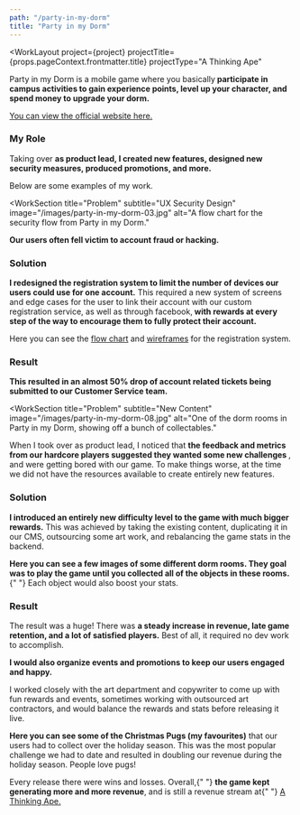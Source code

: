 ```yaml
---
path: "/party-in-my-dorm"
title: "Party in my Dorm"
---
```






<WorkLayout
  project={project}
  projectTitle={props.pageContext.frontmatter.title}
  projectType="A Thinking Ape"
>
<SEO title={props.pageContext.frontmatter.title} />
<WorkSection title="Overview" img="/images/party-in-my-dorm-02.jpg" alt="A few screenshots from Party in my Dorm.">
  <p>
    Party in my Dorm is a mobile game where you basically<strong> participate in campus activities to gain experience points, level up your character, and spend money to upgrade your dorm.
    </strong>
  </p>
  <p>
    <a href="http://www.partyinmydorm.com/" target="blank">
      You can view the official website here.
    </a>
  </p>

<h3>My Role</h3>
<p>
Taking over

 <strong>
as product lead, I created new features, designed new security measures, produced promotions, and more.
</strong>
</p>
<p>Below are some examples of my work.</p>

</WorkSection>

<WorkSection
  title="Problem"
  subtitle="UX Security Design"
  image="/images/party-in-my-dorm-03.jpg"
  alt="A flow chart for the security flow from Party in my Dorm."
>
  <p><strong>Our users often fell victim to account fraud or hacking.</strong></p>

<h3>Solution</h3>
<p>

 <strong>I redesigned the registration system to limit the number of devices our users could use for one account.</strong> This required a new system of screens and edge cases for the user to link their account with our custom registration service, as well as
through facebook,<strong> with rewards at every step of the way to encourage them to fully protect their account.
</strong>
</p>
<p>
Here you can see the <a href="/images/party-in-my-dorm-05.jpg" target="blank">flow chart</a> and <a href="/images/party-in-my-dorm-06.jpg" target="blank">wireframes</a> for the registration system.
</p>

<h3>Result</h3>
<p>

 <strong>
This resulted in an almost 50% drop of account related tickets being submitted to our Customer Service team.
</strong>
</p>

</WorkSection>

<WorkSection
  title="Problem"
  subtitle="New Content"
  image="/images/party-in-my-dorm-08.jpg"
  alt="One of the dorm rooms in Party in my Dorm, showing off a bunch of collectables."
>
  <p>
    When I took over as product lead, I noticed that <strong>
      the feedback and metrics from our hardcore players suggested they wanted some new challenges
    </strong>, and were getting bored with our game. To make things worse, at the time we did not have the resources available to create entirely new
    features.
  </p>

<h3>Solution</h3>
<p>

<strong>I introduced an entirely new difficulty level to the game with much bigger rewards.</strong> This was achieved by taking the existing content, duplicating it in our CMS, outsourcing some art work, and rebalancing the game stats
in the backend.
</p>

<p>
  <strong>
    Here you can see a few images of some different dorm rooms. They goal was to
    play the game until you collected all of the objects in these rooms.
  </strong>{" "}
  Each object would also boost your stats.
</p>

<h3>Result</h3>
<p>
The result was a huge! There was <strong>a steady increase in revenue, late game retention, and a lot of satisfied players.</strong> Best of all, it required no dev work to accomplish.
</p>

</WorkSection>

<WorkSection title="Promotions" image="/images/party-in-my-dorm-07.jpg" alt="Some Christmas Pugs, part of a promotion for Party in my Dorm.">
  <p>
    <strong>
      I would also organize events and promotions to keep our users engaged and happy.
    </strong>
  </p>

<p>
  I worked closely with the art department and copywriter to come up with fun
  rewards and events, sometimes working with outsourced art contractors, and
  would balance the rewards and stats before releasing it live.
</p>

  <p>
    <strong>Here you can see some of the Christmas Pugs (my favourites)</strong> that our users had to collect over the holiday season. This was the most popular challenge we had to date and resulted in doubling our
    revenue during the holiday season. People love pugs!
  </p>
</WorkSection>

<NextSteps title="Outcome">
  <p>
    Every release there were wins and losses. Overall,{" "}
    <strong>the game kept generating more and more revenue</strong>, and is
    still a revenue stream at{" "}
    <a href="http://athinkingape.com/" target="blank">
      A Thinking Ape.
    </a>
  </p>
</NextSteps>

</WorkLayout>
